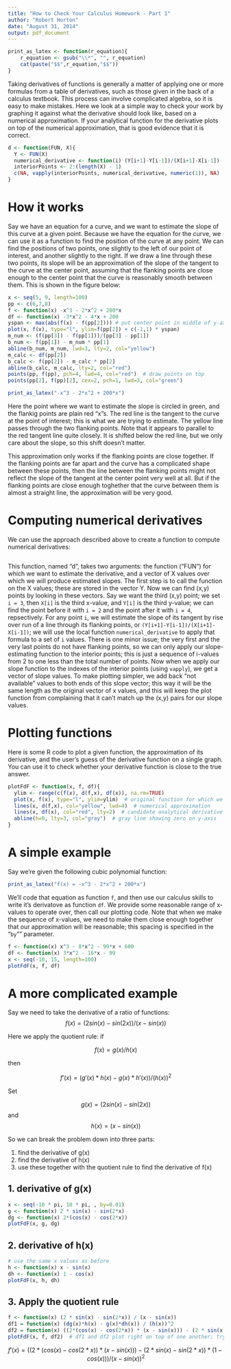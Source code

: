 ```yaml
---
title: "How to Check Your Calculus Homework - Part 1"
author: "Robert Horton"
date: "August 31, 2014"
output: pdf_document
---
```


```r
print_as_latex <- function(r_equation){
    r_equation <- gsub("\\*", "", r_equation)
    cat(paste("$$",r_equation,"$$"))
}
```

Taking derivatives of functions is generally a matter of applying one or more formulas from a table of derivatives, such as those given in the back of a calculus textbook. This process can involve complicated algebra, so it is easy to make mistakes. Here we look at a simple way to check your work by graphing it against what the derivative should look like, based on a numerical approximation. If your analytical function for the derivative plots on top of the numerical approximation, that is good evidence that it is correct.

```r
d <- function(FUN, X){
  Y <- FUN(X)
  numerical_derivative <- function(i) (Y[i+1]-Y[i-1])/(X[i+1]-X[i-1])
  interiorPoints <- 2:(length(X) - 1)
  c(NA, vapply(interiorPoints, numerical_derivative, numeric(1)), NA)
}
```

# How it works

Say we have an equation for a curve, and we want to estimate the slope of this curve at a given point. Because we have the equation for the curve, we can use it as a function to find the position of the curve at any point. We can find the positions of two points, one slightly to the left of our point of interest, and another slightly to the right. If we draw a line through these two points, its slope will be an approximation of the slope of the tangent to the curve at the center point, assuming that the flanking points are close enough to the center point that the curve is reasonably smooth between them. This is shown in the figure below:

```r
x <- seq(5, 9, length=100)
pp <- c(6,7,8)
f <- function(x) -x^3 - 2*x^2 + 200*x
df <- function(x) -3*x^2 - 4*x + 200
yspan <- max(abs(f(x) - f(pp[2]))) # put center point in middle of y-axis
plot(x, f(x), type="l", ylim=f(pp[2]) + c(-1,1) * yspan)
m_num <- (f(pp[3]) - f(pp[1]))/(pp[3] - pp[1])
b_num <- f(pp[1]) - m_num * pp[1]
abline(b_num, m_num, lwd=3, lty=2, col="yellow")
m_calc <- df(pp[2])
b_calc <- f(pp[2]) - m_calc * pp[2]
abline(b_calc, m_calc, lty=2, col="red")
points(pp, f(pp), pch=4, lwd=4, col="red")  # draw points on top
points(pp[2], f(pp)[2], cex=2, pch=1, lwd=3, col="green")
```
```r
print_as_latex("-x^3 - 2*x^2 + 200*x")
```

Here the point where we want to estimate the slope is circled in green, and the flankig points are plain red "x"s. The red line is the tangent to the curve at the point of interest; this is what we are trying to estimate. The yellow line passes through the two flanking points. Note that it appears to parallel to the red tangent line quite closely. It is shifted below the red line, but we only care about the slope, so this shift doesn't matter.

This approximation only works if the flanking points are close together. If the flanking points are far apart and the curve has a complicated shape between these points, then the line between the flanking points might not reflect the slope of the tangent at the center point very well at all. But if the flanking points are close enough toghether that the curve between them is almost a straight line, the approximation will be very good.

# Computing numerical derivatives

We can use the approach described above to create a function to compute numerical derivatives:
```r
```

This function, named "d", takes two arguments: the function ("FUN") for which we want to estimate the derivative, and a vector of X values over which we will produce estimated slopes. The first step is to call the function on the X values; these are stored in the vector Y. Now we can find (x,y) points by looking in these vectors. Say we want the third (x,y) point; we set `i = 3`, then `X[i]` is the third x-value, and `Y[i]` is the third y-value; we can find the point before it with `i = 2` and the point after it with `i = 4`, repsectively. For any point `i`, we will estimate the slope of its tangent by rise over run of a line through its flanking points, or `(Y[i+1]-Y[i-1])/(X[i+1]-X[i-1])`; we will use the local function `numerical_derivative` to apply that formula to a set of `i` values. There is one minor issue; the very first and the very last points do not have flanking points, so we can only apply our slope-estimating function to the interior points; this is just a sequence of i-values from 2 to one less than the total number of points. Now when we apply our slope function to the indexes of the interior points (using `vapply`), we get a vector of slope values. To make plotting simpler, we add back "not available" values to both ends of this slope vector; this way it will be the same length as the original vector of x values, and this will keep the plot function from complaining that it can't match up the (x,y) pairs for our slope values.

# Plotting functions

Here is some R code to plot a given function, the approximation of its derivative, and the user's guess of the derivative function on a single graph. You can use it to check whether your derivative function is close to the true answer.

```r
plotFdF <- function(x, f, df){
  ylim <- range(c(f(x), d(f,x), df(x)), na.rm=TRUE)
  plot(x, f(x), type="l", ylim=ylim)  # original function for which we want derivative
  lines(x, d(f,x), col="yellow", lwd=4)  # numerical approximation
  lines(x, df(x), col="red", lty=2)  # candidate analytical derivative
  abline(h=0, lty=3, col="gray")  # gray line showing zero on y-axis
}
```

# A simple example

Say we're given the following cubic polynomial function:
```r
print_as_latex("f(x) = -x^3 - 2*x^2 + 200*x")
```

We'll code that equation as function `f`, and then use our calculus skills to write it's derivatove as function `df`. We provide some reasonable range of x-values to operate over, then call our plotting code. Note that when we make the sequence of x-values, we need to make them close enough together that our approximation will be reasonable; this spacing is specified in the "`by`"" parameter.
```r
f <- function(x) x^3 - 8*x^2 - 99*x + 600
df <- function(x) 3*x^2 - 16*x - 99
x <- seq(-10, 15, length=100)
plotFdF(x, f, df)
```

# A more complicated example

Say we need to take the derivative of a ratio of functions:
$$ f(x) = (2 sin(x) - sin(2x)) / (x - sin(x)) $$

Here we apply the quotient rule: if

$$ f(x) = g(x) / h(x) $$

then 

$$ f'(x) = (g'(x)*h(x) - g(x)*h'(x)) / (h(x))^2  $$

Set

$$
g(x) = (2 sin(x) - sin(2x))
$$
and
$$
h(x) = (x - sin(x))
$$

So we can break the problem down into three parts:

1. find the derivative of g(x)
2. find the derivative of h(x)
3. use these together with the quotient rule to find the derivative of f(x)

## 1. derivative of g(x)
```r
x <- seq(-10 * pi, 10 * pi, , by=0.01)
g <- function(x) 2 * sin(x) - sin(2*x)
dg <- function(x) 2*(cos(x) - cos(2*x))
plotFdF(x, g, dg)
```

## 2. derivative of h(x)
```r
# use the same x values as before
h <- function(x) x - sin(x)
dh <- function(x) 1 - cos(x)
plotFdF(x, h, dh)
```

## 3. Apply the quotient rule
```r
f <- function(x) (2 * sin(x) - sin(2*x)) / (x - sin(x))
df1 = function(x) (dg(x)*h(x) - g(x)*dh(x)) / (h(x))^2
df2 = function(x) ((2*(cos(x) - cos(2*x)) * (x - sin(x))) - (2 * sin(x) - sin(2*x)) * (1 - cos(x)) )/ (x - sin(x))^2
plotFdF(x, f, df2)  # df1 and df2 plot right on top of one another; try it! 
```

$$ f'(x) = ((2*(cos(x) - cos(2*x)) * (x - sin(x))) - (2 * sin(x) - sin(2*x)) * (1 - cos(x)) )/ (x - sin(x))^2 $$